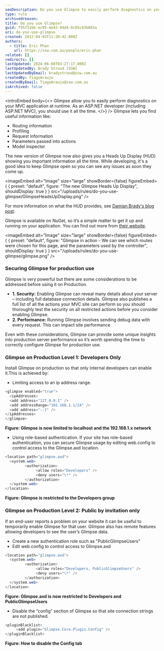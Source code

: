 ```yaml
---
seoDescription: Do you use Glimpse to easily perform diagnostics on your MVC application at runtime and gain valuable insights into routing information, profiling, request details, and more?
type: rule
archivedreason:
title: Do you use Glimpse?
guid: f95f31bb-ec95-4e42-94d4-0c05c43b883a
uri: do-you-use-glimpse
created: 2012-04-03T11:20:42.000Z
authors:
  - title: Eric Phan
    url: https://ssw.com.au/people/eric-phan
related: []
redirects: []
lastUpdated: 2024-06-08T03:27:17.000Z
lastUpdatedBy: Brady Stroud [SSW]
lastUpdatedByEmail: bradystroud@ssw.com.au
createdBy: TiagoAraujo
createdByEmail: TiagoAraujo@ssw.com.au
isArchived: false
---
```


<introEmbed
  body={<>
Glimpse allow you to easily perform diagnostics on your MVC application at runtime.
As an ASP.NET developer (including ASP.NET MVC), you should use it all the time.
  </>}
/>
Glimpse lets you find useful information like:

- Routing information
- Profiling
- Request information
- Parameters passed into actions
- Model inspector

The new version of Glimpse now also gives you a Heads Up Display (HUD) showing you important information all the time. While developing, it's a good idea to keep Glimpse open so you can see any issues as soon they come up.


<imageEmbed
  alt="Image"
  size="large"
  showBorder={false}
  figureEmbed={ {
    preset: "default",
    figure: "The new Glimpse Heads Up Display",
    shouldDisplay: true
  } }
  src="/uploads/rules/do-you-use-glimpse/GlimpseHeadsUpDisplay.png"
/>


For more information on what the HUD provides, see [Damian Brady's blog post](http://blog.damianbrady.com.au/2013/06/12/glimpse-heads-up-display-released).

Glimpse is available on NuGet, so it’s a simple matter to get it up and running on your application. You can find out more from [their website](https://github.com/glimpse/glimpse).


<imageEmbed
  alt="Image"
  size="large"
  showBorder={false}
  figureEmbed={ {
    preset: "default",
    figure: "Glimpse in action - We can see which routes were chosen for this page, and the parameters used by the controller",
    shouldDisplay: true
  } }
  src="/uploads/rules/do-you-use-glimpse/glimpse.png"
/>


### Securing Glimpse for production use

Glimpse is very powerful but there are some considerations to be addressed before using it on Production.

- **1. Security:** Enabling Glimpse can reveal many details about your server – including full database connection details. Glimpse also publishes a full list of all the actions your MVC site can perform so you should thoroughly test the security on all restricted actions before you consider enabling Glimpse.
- **2. Performance:** Running Glimpse involves sending debug data with every request. This can impact site performance

Even with these considerations, Glimpse can provide some unique insights into production server performance so it’s worth spending the time to correctly configure Glimpse for production use.

### Glimpse on Production Level 1: Developers Only

Install Glimpse on production so that only internal developers can enable it.This is achieved by:

- Limiting access to an ip address range.

```cs
<glimpse enabled="true">
  <ipAddresses>
  <add address="127.0.0.1" />
  <add addressRange="192.168.1.1/24" />
  <add address="::1" />
</ipAddresses>
</glimpse>
```

**Figure: Glimpse is now limited to localhost and the 192.168.1.x network**

- Using role-based authentication.
  If your site has role-based authentication, you can secure Glimpse usage by editing web.config to control access to the Glimpse.axd location.

```cs
<location path="glimpse.axd">
  <system.web>
         <authorization>
              <allow roles="Developers" />
              <deny users="\*" />
         </authorization>
  </system.web>
</location>
```

**Figure: Glimpse is restricted to the Developers group**

### Glimpse on Production Level 2: Public by invitation only

If an end-user reports a problem on your website it can be useful to temporarily enable Glimpse for that user. Glimpse also has remote features allowing developers to see the user’s Glimpse data.

- Create a new authentication role such as "PublicGlimpseUsers"
- Edit web.config to control access to Glimpse.axd

```cs
<location path="glimpse.axd">
  <system.web>
         <authorization>
              <allow roles="Developers, PublicGlimpseUsers" />
              <deny users="\*" />
         </authorization>
  </system.web>
</location>
```

**Figure: Glimpse.axd is now restricted to Developers and PublicGlimpseUsers**

- Disable the “config” section of Glimpse so that site connection strings are not published.

```cs
<pluginBlacklist>
     <add plugin="Glimpse.Core.Plugin.Config" />
</pluginBlacklist>
```

**Figure: How to disable the Config tab**
